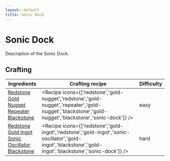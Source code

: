 ```yaml
---
layout: default
title: Sonic Dock
---
```



Sonic Dock
===================

Description of the Sonic Dock.

## Crafting

| Ingredients | Crafting recipe | Difficulty |
| ----------- | --------------- | ------------- |
| [Redstone](https://minecraft.wiki/w/Redstone)<br/>[Gold Nugget](https://minecraft.wiki/w/Gold_Nugget)<br/>[Repeater](https://minecraft.wiki/w/Repeater)<br/>[Blackstone](https://minecraft.wiki/w/Blackstone) | <Recipe icons={['redstone','gold-nugget','redstone','gold-nugget','repeater','gold-nugget','blackstone','gold-nugget','blackstone','sonic-dock']} /> | easy |
| [Redstone](https://minecraft.wiki/w/Redstone)<br/>[Gold Ingot](https://minecraft.wiki/w/Gold_Ingot)<br/>[Sonic Oscillator](/items/sonic-oscillator)<br/>[Blackstone](https://minecraft.wiki/w/Blackstone) | <Recipe icons={['redstone','gold-ingot','redstone','gold-ingot','sonic-oscillator','gold-ingot','blackstone','gold-ingot','blackstone','sonic-dock']} /> | hard |

